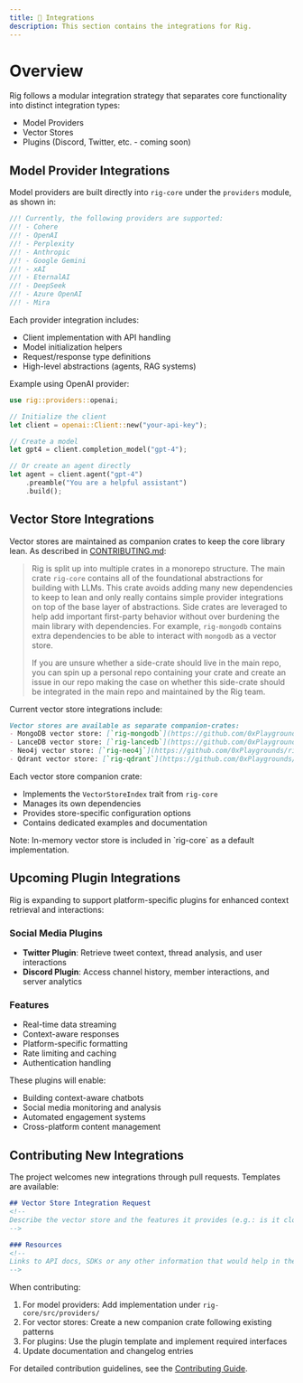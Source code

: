 ```yaml
---
title: 🔌 Integrations
description: This section contains the integrations for Rig.
---
```


# Overview

Rig follows a modular integration strategy that separates core functionality into distinct integration types:

- Model Providers
- Vector Stores
- Plugins (Discord, Twitter, etc. - coming soon)

## Model Provider Integrations

Model providers are built directly into `rig-core` under the `providers` module, as shown in:


```rust filename="rig-core/src/providers/mod.rs:3-13"
//! Currently, the following providers are supported:
//! - Cohere
//! - OpenAI
//! - Perplexity
//! - Anthropic
//! - Google Gemini
//! - xAI
//! - EternalAI
//! - DeepSeek
//! - Azure OpenAI
//! - Mira
```


Each provider integration includes:
- Client implementation with API handling
- Model initialization helpers
- Request/response type definitions
- High-level abstractions (agents, RAG systems)

Example using OpenAI provider:

```rust
use rig::providers::openai;

// Initialize the client
let client = openai::Client::new("your-api-key");

// Create a model
let gpt4 = client.completion_model("gpt-4");

// Or create an agent directly
let agent = client.agent("gpt-4")
    .preamble("You are a helpful assistant")
    .build();
```

## Vector Store Integrations 

Vector stores are maintained as companion crates to keep the core library lean. As described in [CONTRIBUTING.md](https://github.com/0xPlaygrounds/rig/blob/main/CONTRIBUTING.md):


> Rig is split up into multiple crates in a monorepo structure. The main crate `rig-core` contains all of the foundational abstractions for building with LLMs. This crate avoids adding many new dependencies to keep to lean and only really contains simple provider integrations on top of the base layer of abstractions. Side crates are leveraged to help add important first-party behavior without over burdening the main library with dependencies. For example, `rig-mongodb` contains extra dependencies to be able to interact with `mongodb` as a vector store.
>
> If you are unsure whether a side-crate should live in the main repo, you can spin up a personal repo containing your crate and create an issue in our repo making the case on whether this side-crate should be integrated in the main repo and maintained by the Rig team.


Current vector store integrations include:

```markdown filename="CONTRIBUTING.md:91-95"
Vector stores are available as separate companion-crates:
- MongoDB vector store: [`rig-mongodb`](https://github.com/0xPlaygrounds/rig/tree/main/rig-mongodb)
- LanceDB vector store: [`rig-lancedb`](https://github.com/0xPlaygrounds/rig/tree/main/rig-lancedb)
- Neo4j vector store: [`rig-neo4j`](https://github.com/0xPlaygrounds/rig/tree/main/rig-neo4j)
- Qdrant vector store: [`rig-qdrant`](https://github.com/0xPlaygrounds/rig/tree/main/rig-qdrant)
```

Each vector store companion crate:
- Implements the `VectorStoreIndex` trait from `rig-core`
- Manages its own dependencies
- Provides store-specific configuration options
- Contains dedicated examples and documentation

 
<Callout type="info" emoji="ℹ️">
  Note: In-memory vector store is included in `rig-core` as a default implementation.
</Callout>

## Upcoming Plugin Integrations

Rig is expanding to support platform-specific plugins for enhanced context retrieval and interactions:

### Social Media Plugins
- **Twitter Plugin**: Retrieve tweet context, thread analysis, and user interactions
- **Discord Plugin**: Access channel history, member interactions, and server analytics

### Features
- Real-time data streaming
- Context-aware responses
- Platform-specific formatting
- Rate limiting and caching
- Authentication handling

These plugins will enable:
- Building context-aware chatbots
- Social media monitoring and analysis
- Automated engagement systems
- Cross-platform content management

## Contributing New Integrations

The project welcomes new integrations through pull requests. Templates are available:


```10:18:.github/ISSUE_TEMPLATE/vector-store-integration-request.md
## Vector Store Integration Request
<!--
Describe the vector store and the features it provides (e.g.: is it cloud only? a plugin to an existing database? document-based or relational? etc.)
-->

### Resources
<!--
Links to API docs, SDKs or any other information that would help in the integration of the new vector store.
-->
```


When contributing:
1. For model providers: Add implementation under `rig-core/src/providers/`
2. For vector stores: Create a new companion crate following existing patterns
3. For plugins: Use the plugin template and implement required interfaces
4. Update documentation and changelog entries

For detailed contribution guidelines, see the [Contributing Guide](CONTRIBUTING.md).
